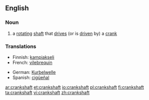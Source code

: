 ==English==

===Noun===
{{en-noun}}

# a [[rotating]] [[shaft]] that [[drive]]s (or is [[driven]] by) a [[crank]]

===Translations===
{{rfc-level|Translations at L3+ (AutoFormat would have corrected level of Translations)}}
{{top}}
*Finnish: [[kampiakseli]]
*French: [[vilebrequin]]
{{mid}}
*German: [[Kurbelwelle]] {{f}}
*Spanish: [[cigüeñal]]
{{bottom}}

[[ar:crankshaft]]
[[et:crankshaft]]
[[io:crankshaft]]
[[pl:crankshaft]]
[[fi:crankshaft]]
[[ta:crankshaft]]
[[vi:crankshaft]]
[[zh:crankshaft]]
